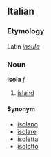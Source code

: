 ==Italian==
===Etymology===
Latin ''[[insula]]''
===Noun===
'''isola''' ''f''

# [[island]]

====Synonym====
*[[isolano]]
*[[isolare]]
*[[isoletta]]
*[[isolotto]]